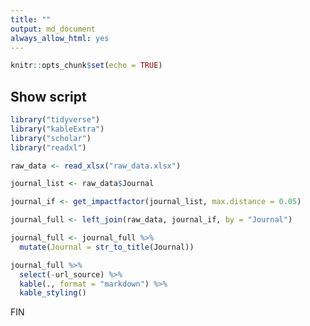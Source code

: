 ```yaml
---
title: ""
output: md_document
always_allow_html: yes
---
```


```r
knitr::opts_chunk$set(echo = TRUE)

```

## Show script


```r
library("tidyverse")
library("kableExtra")
library("scholar")
library("readxl")

raw_data <- read_xlsx("raw_data.xlsx")

journal_list <- raw_data$Journal

journal_if <- get_impactfactor(journal_list, max.distance = 0.05)

journal_full <- left_join(raw_data, journal_if, by = "Journal")

journal_full <- journal_full %>%
  mutate(Journal = str_to_title(Journal))

journal_full %>%
  select(-url_source) %>%
  kable(., format = "markdown") %>%
  kable_styling()
```

FIN
